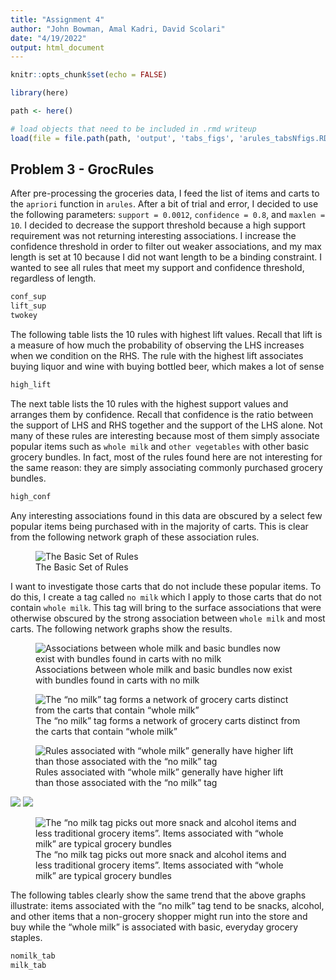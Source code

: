 ```yaml
---
title: "Assignment 4"
author: "John Bowman, Amal Kadri, David Scolari"
date: "4/19/2022"
output: html_document
---
```


```r
knitr::opts_chunk$set(echo = FALSE)
```

```r
library(here)

path <- here()

# load objects that need to be included in .rmd writeup 
load(file = file.path(path, 'output', 'tabs_figs', 'arules_tabsNfigs.RData'))
```


## Problem 3 - GrocRules

After pre-processing the groceries data, I feed the list of items and carts to the `apriori` function in `arules`. After a bit of trial and error, I decided to use the following parameters: `support = 0.0012`, `confidence = 0.8`, and `maxlen = 10`. I decided to decrease the support threshold because a high support requirement was not returning interesting associations. I increase the confidence threshold in order to filter out weaker associations, and my max length is set at 10 because I did not want length to be a binding constraint. I wanted to see all rules that meet my support and confidence threshold, regardless of length. 

```r
conf_sup
lift_sup
twokey
```

The following table lists the 10 rules with highest lift values. Recall that lift is a measure of how much the probability of observing the LHS increases when we condition on the RHS. The rule with the highest lift associates buying liquor and wine with buying bottled beer, which makes a lot of sense

```r
high_lift
```

The next table lists the 10 rules with the highest support values and arranges them by confidence. Recall that confidence is the ratio between the support of LHS and RHS together and the support of the LHS alone. Not many of these rules are interesting because most of them simply associate popular items such as `whole milk` and `other vegetables` with other basic grocery bundles. In fact, most of the rules found here are not interesting for the same reason: they are simply associating commonly purchased grocery bundles. 

```r
high_conf
```

Any interesting associations found in this data are obscured by a select few popular items being purchased with in the majority of carts. This is clear from the following network graph of these association rules. 

![The Basic Set of Rules](output/tabs_figs/bigger_with_milk.png)

I want to investigate those carts that do not include these popular items. To do this, I create a tag called `no milk` which I apply to those carts that do not contain `whole milk`. This tag will bring to the surface associations that were otherwise obscured by the strong association between `whole milk` and most carts. The following network graphs show the results. 

![Associations between whole milk and basic bundles now exist with bundles found in carts with no milk](output/tabs_figs/nomilk.png)

![The "no milk" tag forms a network of grocery carts distinct from the carts that contain "whole milk"](output/tabs_figs/nomilk_just.png) 

![Rules associated with "whole milk" generally have higher lift than those associated with the "no milk" tag](output/tabs_figs/wholemilk_just.png)

![](output/tabs_figs/nomilk_beersodasausage.png) ![](output/tabs_figs/nomilk_candy.png) 

![The "no milk tag picks out more snack and alcohol items and less traditional grocery items". Items associated with "whole milk" are typical grocery bundles](output/tabs_figs/wholemilk_basiccart.png)

The following tables clearly show the same trend that the above graphs illustrate: items associated with the "no milk" tag tend to be snacks, alcohol, and other items that a non-grocery shopper might run into the store and buy while the "whole milk" is associated with basic, everyday grocery staples. 

```r
nomilk_tab
milk_tab
```